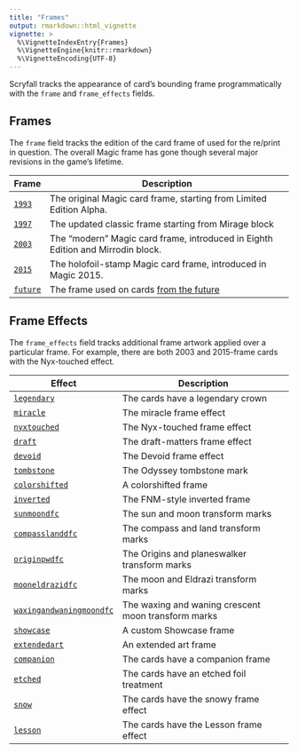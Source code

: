 ```yaml
---
title: "Frames"
output: rmarkdown::html_vignette
vignette: >
  %\VignetteIndexEntry{Frames}
  %\VignetteEngine{knitr::rmarkdown}
  %\VignetteEncoding{UTF-8}
---
```


Scryfall tracks the appearance of card's bounding frame programmatically with
the `frame` and `frame_effects` fields.

## Frames

The `frame` field tracks the edition of the card frame of used for the re/print
in question. The overall Magic frame has gone though several major revisions in
the game's lifetime.

| Frame    | Description                                                                                                    |
| -------- | -------------------------------------------------------------------------------------------------------------- |
| [`1993`](https://scryfall.com/search?q=frame%3A1993)     | The original Magic card frame, starting from Limited Edition Alpha.                                            |
| [`1997`](https://scryfall.com/search?q=frame%3A1997)     | The updated classic frame starting from Mirage block                                                           |
| [`2003`](https://scryfall.com/search?q=frame%3A2003)     | The “modern” Magic card frame, introduced in Eighth Edition and Mirrodin block.                                |
| [`2015`](https://scryfall.com/search?q=frame%3A2015)     | The holofoil-stamp Magic card frame, introduced in Magic 2015.                                                 |
| [`future`](https://scryfall.com/search?q=frame%3Afuture) | The frame used on cards [from the future](https://mtg.fandom.com/wiki/Timeshifted#Timeshifted_in_Future_Sight) |

## Frame Effects

The `frame_effects` field tracks additional frame artwork applied over a
particular frame. For example, there are both 2003 and 2015-frame cards with the
Nyx-touched effect.

| Effect                     | Description                                         |
| -------------------------- | --------------------------------------------------- |
| [`legendary`](https://scryfall.com/search?q=frame%3Alegendary)                           | The cards have a legendary crown                    |
| [`miracle`](https://scryfall.com/search?q=frame%3Amiracle)                               | The miracle frame effect                            |
| [`nyxtouched`](https://scryfall.com/search?q=frame%3Anyxtouched)                         | The Nyx-touched frame effect                        |
| [`draft`](https://scryfall.com/search?q=frame%3Adraft)                                   | The draft-matters frame effect                      |
| [`devoid`](https://scryfall.com/search?q=frame%3Adevoid)                                 | The Devoid frame effect                             |
| [`tombstone`](https://scryfall.com/search?q=frame%3Atombstone)                           | The Odyssey tombstone mark                          |
| [`colorshifted`](https://scryfall.com/search?q=frame%3Acolorshifted)                     | A colorshifted frame                                |
| [`inverted`](https://scryfall.com/search?q=frame%3Ainverted)                             | The FNM-style inverted frame                        |
| [`sunmoondfc`](https://scryfall.com/search?q=frame%3Asunmoondfc)                         | The sun and moon transform marks                    |
| [`compasslanddfc`](https://scryfall.com/search?q=frame%3Acompasslanddfc)                 | The compass and land transform marks                |
| [`originpwdfc`](https://scryfall.com/search?q=frame%3Aoriginpwdfc)                       | The Origins and planeswalker transform marks        |
| [`mooneldrazidfc`](https://scryfall.com/search?q=frame%3Amooneldrazidfc)                 | The moon and Eldrazi transform marks                |
| [`waxingandwaningmoondfc`](https://scryfall.com/search?q=frame%3Awaxingandwaningmoondfc) | The waxing and waning crescent moon transform marks |
| [`showcase`](https://scryfall.com/search?q=frame%3Ashowcase)                             | A custom Showcase frame                             |
| [`extendedart`](https://scryfall.com/search?q=frame%3Aextendedart)                       | An extended art frame                               |
| [`companion`](https://scryfall.com/search?q=frame%3Acompanion)                           | The cards have a companion frame                    |
| [`etched`](https://scryfall.com/search?q=frame%3Aetched)                                 | The cards have an etched foil treatment             |
| [`snow`](https://scryfall.com/search?q=frame%3Asnow)                                     | The cards have the snowy frame effect               |
| [`lesson`](https://scryfall.com/search?q=frame%3Alesson)                                 | The cards have the Lesson frame effect              |
